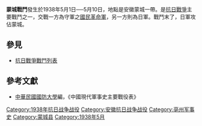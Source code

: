 {{Infobox Military Conflict|
campaign=|
image=|
caption=|
conflict=蒙城戰鬥|
date=1938年5月1日──5月10日|
place=[[中國|中國]]安徽|
result=國民革民軍於蒙城失守|
combatant1=中華民國國民革命軍21集團廖磊部7軍周祖晃部|
combatant2=日軍之中國派遣軍9師團| 
commander1=廖磊、周祖晃|
commander2=井關等|
strength1=30000|
strength2=25000|
casualties1=|
casualties2=|
}}
'''蒙城戰鬥'''發生於1938年5月1日──5月10日，地點是安徽蒙城一帶。是[[抗日戰爭|抗日戰爭]]主要戰鬥之一，交戰一方為守軍之[[國民革命軍|國民革命軍]]，另一方則為日軍。戰鬥末了，日軍攻佔蒙城。
==參見==
*[[抗日戰爭戰鬥列表|抗日戰爭戰鬥列表]]
==參考文獻==
*[[中華民國|中華民國]][[國防大學_(臺灣)|國防大學]]編，《中國現代軍事史主要戰役表》
{{War-stub}}

[[Category:1938年抗日战争战役|Category:1938年抗日战争战役]]
[[Category:安徽抗日战争战役|Category:安徽抗日战争战役]]
[[Category:亳州军事史|Category:亳州军事史]]
[[Category:蒙城县|Category:蒙城县]]
[[Category:1938年5月|Category:1938年5月]]